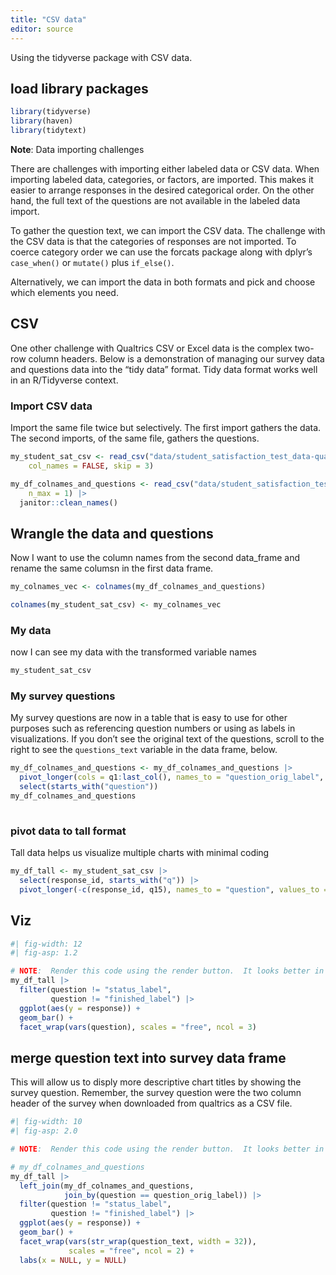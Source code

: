 ```yaml
---
title: "CSV data"
editor: source
---
```


Using the tidyverse package with CSV data.  

## load library packages

```r
library(tidyverse)
library(haven)
library(tidytext)
```
**Note**:  Data importing challenges

There are challenges with importing either labeled data or CSV data.  When importing labeled data, categories, or factors, are imported.  This makes it easier to arrange responses in the desired categorical order.  On the other hand, the full text of the questions are not available in the labeled data import.  

To gather the question text, we can  import the CSV data.  The challenge with the CSV data is that the categories of responses are not imported.  To coerce category order we can use the forcats package along with dplyr's `case_when()` or `mutate()` plus `if_else()`.

Alternatively, we can import the data in both formats and pick and choose which elements you need.

## CSV 

One other challenge with Qualtrics CSV or Excel data is the complex two-row column headers.  Below is a demonstration of managing our survey data and questions data into the "tidy data" format.  Tidy data format works well in an R/Tidyverse context.

### Import CSV data

Import the same file twice but selectively.  The first import gathers the data.  The second imports, of the same file, gathers the questions.

```r
my_student_sat_csv <- read_csv("data/student_satisfaction_test_data-qualtrics.csv", 
    col_names = FALSE, skip = 3)

my_df_colnames_and_questions <- read_csv("data/student_satisfaction_test_data-qualtrics.csv", 
    n_max = 1) |> 
  janitor::clean_names()
```


## Wrangle the data and questions


Now I want to use the column names from the second data_frame and rename the same columsn in the first data frame.

```r
my_colnames_vec <- colnames(my_df_colnames_and_questions)

colnames(my_student_sat_csv) <- my_colnames_vec
```

### My data

now I can see my data with the transformed variable names

```r
my_student_sat_csv
```

### My survey questions

My survey questions are now in a table that is easy to use for other purposes such as referencing question numbers or using as labels in visualizations. If you don't see the original text of the questions, scroll to the right to see the `questions_text` variable in the data frame, below.

```r
my_df_colnames_and_questions <- my_df_colnames_and_questions |> 
  pivot_longer(cols = q1:last_col(), names_to = "question_orig_label", values_to = "question_text") |> 
  select(starts_with("question")) 
my_df_colnames_and_questions
  
```

### pivot data to tall format

Tall data helps us visualize multiple charts with minimal coding

```r
my_df_tall <- my_student_sat_csv |>
  select(response_id, starts_with("q")) |>
  pivot_longer(-c(response_id, q15), names_to = "question", values_to = "response")
```


## Viz

```r
#| fig-width: 12
#| fig-asp: 1.2

# NOTE:  Render this code using the render button.  It looks better in the rendered document
my_df_tall |> 
  filter(question != "status_label",
         question != "finished_label") |> 
  ggplot(aes(y = response)) +
  geom_bar() +
  facet_wrap(vars(question), scales = "free", ncol = 3)
```

## merge question text into survey data frame

This will allow us to disply more descriptive chart titles by showing the survey question.  Remember, the survey question were the two column header of the survey when downloaded from qualtrics as a CSV file.

```r
#| fig-width: 10
#| fig-asp: 2.0

# NOTE:  Render this code using the render button.  It looks better in the rendered document

# my_df_colnames_and_questions
my_df_tall |> 
  left_join(my_df_colnames_and_questions, 
            join_by(question == question_orig_label)) |> 
  filter(question != "status_label",
         question != "finished_label") |> 
  ggplot(aes(y = response)) +
  geom_bar() +
  facet_wrap(vars(str_wrap(question_text, width = 32)), 
             scales = "free", ncol = 2) +
  labs(x = NULL, y = NULL)
```

